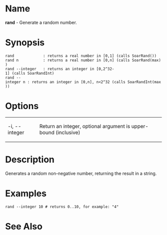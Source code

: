 = Name =
'''rand''' - Generate a random number.

= Synopsis =
 rand             : returns a real number in [0,1] (calls SoarRand())
 rand n           : returns a real number in [0,n] (calls SoarRand(max))
 rand --integer   : returns an integer in [0,2^32-1] (calls SoarRandInt)
 rand --integer n : returns an integer in [0,n], n<2^32 (calls SoarRandInt(max))

= Options =
{| border="1" cellpadding="2"
| -i, --integer || Return an integer, optional argument is upper-bound (inclusive)
|}

= Description =
Generates a random non-negative number, returning the result in a string.

= Examples = 
 rand --integer 10 # returns 0..10, for example: "4"

= See Also =


